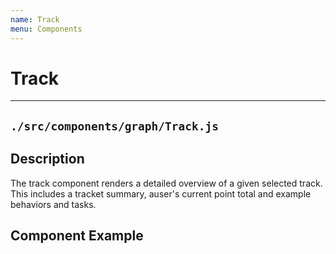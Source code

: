 ```yaml
---
name: Track
menu: Components
---
```



# Track
---
## ```./src/components/graph/Track.js```
## Description
The track component renders a detailed overview of a given selected track. This includes a tracket summary, auser's current point total and example behaviors and tasks.

## Component Example
<Playground>
    <Track />
</ Playground>